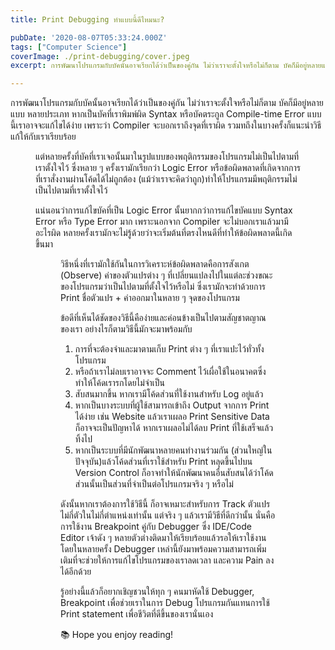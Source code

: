 ```yaml
---
title: Print Debugging ทำแบบนี้ดีไหมนะ?

pubDate: '2020-08-07T05:33:24.000Z'
tags: ["Computer Science"]
coverImage: ./print-debugging/cover.jpeg
excerpt: การพัฒนาโปรแกรมกับบัคนั้นอาจเรียกได้ว่าเป็นของคู่กัน ไม่ว่าเราจะตั้งใจหรือไม่ก็ตาม บัคก็มีอยู่หลายแบบ หลายประเภท หากเป็นบัคที่เราพิมพ์ผิด Syntax หรือบัคตระกูล Compile-time Error แบบนี้เราอาจจะแก้ไขได้ง่าย เพราะว่า Compiler จะบอกเราถึงจุดที่เราผิด รวมทถึงในบางครั้งก็แนะนำวิธีแก้ให้กับเราเรียบร้อย

---
```




การพัฒนาโปรแกรมกับบัคนั้นอาจเรียกได้ว่าเป็นของคู่กัน ไม่ว่าเราจะตั้งใจหรือไม่ก็ตาม บัคก็มีอยู่หลายแบบ หลายประเภท หากเป็นบัคที่เราพิมพ์ผิด Syntax หรือบัคตระกูล Compile-time Error แบบนี้เราอาจจะแก้ไขได้ง่าย เพราะว่า Compiler จะบอกเราถึงจุดที่เราผิด รวมทถึงในบางครั้งก็แนะนำวิธีแก้ให้กับเราเรียบร้อย

<Figure src="https://images.unsplash.com/photo-1543285198-3af15c4592ce?ixlib=rb-1.2.1&amp;q=80&amp;fm=jpg&amp;crop=entropy&amp;cs=tinysrgb&amp;w=2000&amp;fit=max&amp;ixid=eyJhcHBfaWQiOjExNzczfQ" alt="" />

แต่หลายครั้งที่บัคที่เราเจอนั้นมาในรูปแบบของพฤติกรรมของโปรแกรมไม่เป็นไปตามที่เราตั้งใจไว้ ซึ่งหลาย ๆ ครั้งเรามักเรียกว่า Logic Error หรือข้อผิดพลาดที่เกิดจากการที่เราสั่งงานผ่านโค้ดได้ไม่ถูกต้อง (แม้ว่าเราจะคิดว่าถูก)​ ทำให้โปรแกรมมีพฤติกรรมไม่เป็นไปตามที่เราตั้งใจไว้

แน่นอนว่าการแก้ไขบัคที่เป็น Logic Error นั้นยากกว่าการแก้ไขบัคแบบ Syntax Error หรือ Type Error มาก เพราะนอกจาก Compiler จะไม่บอกเราแล้วมามีอะไรผิด หลายครั้งเรามักจะไม่รู้ด้วยว่าจะเริ่มต้นที่ตรงไหนดีที่ทำให้ข้อผิดพลาดนี้เกิดขึ้นมา

<Figure src="https://images.unsplash.com/photo-1490127252417-7c393f993ee4?ixlib=rb-1.2.1&amp;q=80&amp;fm=jpg&amp;crop=entropy&amp;cs=tinysrgb&amp;w=2000&amp;fit=max&amp;ixid=eyJhcHBfaWQiOjExNzczfQ" alt="Bend man" />

วิธีหนึ่งที่เรามักใช้กันในการวิเคราะห์ข้อผิดพลาดคือการสังเกต (Observe) ค่าของตัวแปรต่าง ๆ ที่เปลี่ยนแปลงไปในแต่ละช่วงขณะของโปรแกรมว่าเป็นไปตามที่ตั้งใจไว้หรือไม่ ซึ่งเรามักจะทำด้วยการ Print ชื่อตัวแปร + ค่าออกมาในหลาย ๆ จุดของโปรแกรม

ข้อดีที่เห็นได้ชัดของวิธีนี้คือง่ายและค่อนข้างเป็นไปตามสัญชาตญาณของเรา อย่างไรก็ตามวิธีนี้มักจะมาพร้อมกับ

1. การที่จะต้องจำและมาตามเก็บ Print ต่าง ๆ ที่เราแปะไว้ทั่วทั้งโปรแกรม
2. หรือถ้าเราไม่ลบเราอาจจะ Comment ไว้เผื่อใช้ในอนาคตซึ่งทำให้โค้ดเรารกโดยไม่จำเป็น
3. สับสนมากขึ้น หากเรามีโค้ดส่วนที่ใช้งานสำหรับ Log อยู่แล้ว
4. หากเป็นบางระบบที่ผู้ใช้สามารถเข้าถึง Output จากการ Print ได้ง่าย เช่น Website แล้วเราเผลอ Print Sensitive Data ก็อาจจะเป็นปัญหาได้ หากเราเผลอไม่ได้ลบ Print ที่ใช้เสร็จแล้วทิ้งไป
5. หากเป็นระบบที่มีนักพัฒนาหลายคนทำงานร่วมกัน (ส่วนใหญ่ในปัจจุบัน)​ แล้วโค้ดส่วนที่เราใช้สำหรับ Print หลุดขึ้นไปบน Version Control ก็อาจทำให้นักพัฒนาคนอื่นสับสนได้ว่าโค้ดส่วนนั้นเป็นส่วนที่จำเป็นต่อโปรแกรมจริง ๆ หรือไม่

ดังนั้นหากเราต้องการใช้วิธีนี้ ก็อาจเหมาะสำหรับการ Track ตัวแปรไม่กี่ตัวในไม่กี่ตำแหน่งเท่านั้น แต่จริง ๆ แล้วเรามีวิธีที่ดีกว่านั้น นั่นคือการใช้งาน Breakpoint คู่กับ Debugger ซึ่ง IDE/Code Editor เจ้าดัง ๆ หลายตัวต่างติดมาให้เรียบร้อยแล้วรอให้เราใช้งาน โดยในหลายครั้ง Debugger เหล่านี้ยังมาพร้อมความสามารถเพิ่มเติมที่จะช่วยให้การแก้ไขโปรแกรมของเราลดเวลา และความ Pain ลงได้อีกด้วย

รู้อย่างนี้แล้วก็อยากเชิญชวนให้ทุก ๆ คนมาหัดใช้ Debugger, Breakpoint เพื่อช่วยเราในการ Debug โปรแกรมกันแทนการใช้ Print statement เพื่อชีวิตที่ดีขึ้นของเรานั่นเอง

<Callout type="tip" title="Thanks for reading">
  📚 Hope you enjoy reading!
</Callout>

